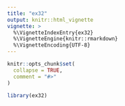 ```yaml
---
title: "ex32"
output: knitr::html_vignette
vignette: >
  %\VignetteIndexEntry{ex32}
  %\VignetteEngine{knitr::rmarkdown}
  %\VignetteEncoding{UTF-8}
---
```


```r
knitr::opts_chunk$set(
  collapse = TRUE,
  comment = "#>"
)
```

```r
library(ex32)
```
